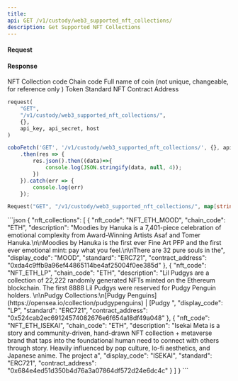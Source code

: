 ```yaml
---
title: 
api: GET /v1/custody/web3_supported_nft_collections/ 
description: Get Supported NFT Collections 
---
```

#### Request 


#### Response 

<ResponseField name="nft_code" type="String" >NFT Collection code</ResponseField> 
<ResponseField name="chain_code" type="String" >Chain code</ResponseField> 
<ResponseField name="description" type="String" >Full name of coin (not unique, changeable, for reference only )</ResponseField> 
<ResponseField name="standard" type="String" >Token Standard</ResponseField> 
<ResponseField name="contract_address" type="String" >NFT Contract Address</ResponseField> 
<RequestExample>
```python Python
request(
    "GET",
    "/v1/custody/web3_supported_nft_collections/",
    {},
    api_key, api_secret, host
)
```
```javascript Javascript
coboFetch('GET', '/v1/custody/web3_supported_nft_collections/', {}, api_key, api_secret, host)
    .then(res => {
        res.json().then((data)=>{
            console.log(JSON.stringify(data, null, 4));
        })
    }).catch(err => {
        console.log(err)
    });
```
```go Go
Request("GET", "/v1/custody/web3_supported_nft_collections/", map[string]string{})
```
</RequestExample>

<ResponseExample>
```json
{
  "nft_collections": [
    {
      "nft_code": "NFT_ETH_MOOD",
      "chain_code": "ETH",
      "description": "Moodies by Hanuka is a 7,401-piece celebration of emotional complexity from Award-Winning Artists Asaf and Tomer Hanuka.\n\nMoodies by Hanuka is the first ever Fine Art PFP and the first ever emotional mint: pay what you feel.\n\nThere are 32 pure souls in the",
      "display_code": "MOOD",
      "standard": "ERC721",
      "contract_address": "0xda4c9ffb9a96ef44865114be4af25004f0ee385d"
    },
    {
      "nft_code": "NFT_ETH_LP",
      "chain_code": "ETH",
      "description": "Lil Pudgys are a collection of 22,222 randomly generated NFTs minted on the Ethereum blockchain. The first 8888 Lil Pudgys were reserved for Pudgy Penguin holders. \n\nPudgy Collections:\n[Pudgy Penguins](https://opensea.io/collection/pudgypenguins) | [Pudgy ",
      "display_code": "LP",
      "standard": "ERC721",
      "contract_address": "0x524cab2ec69124574082676e6f654a18df49a048"
    },
    {
      "nft_code": "NFT_ETH_ISEKAI",
      "chain_code": "ETH",
      "description": "Isekai Meta is a story and community-driven, hand-drawn NFT collection + metaverse brand that taps into the foundational human need to connect with others through story. Heavily influenced by pop culture, lo-fi aesthetics, and Japanese anime. The project a",
      "display_code": "ISEKAI",
      "standard": "ERC721",
      "contract_address": "0x684e4ed51d350b4d76a3a07864df572d24e6dc4c"
    }
  ]
}
```
</ResponseExample>
